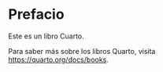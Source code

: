 # Prefacio {.unnumbered}

Este es un libro Cuarto.

Para saber más sobre los libros Quarto, visita [https://quarto.org/docs/books](https://quarto.org/docs/books).


